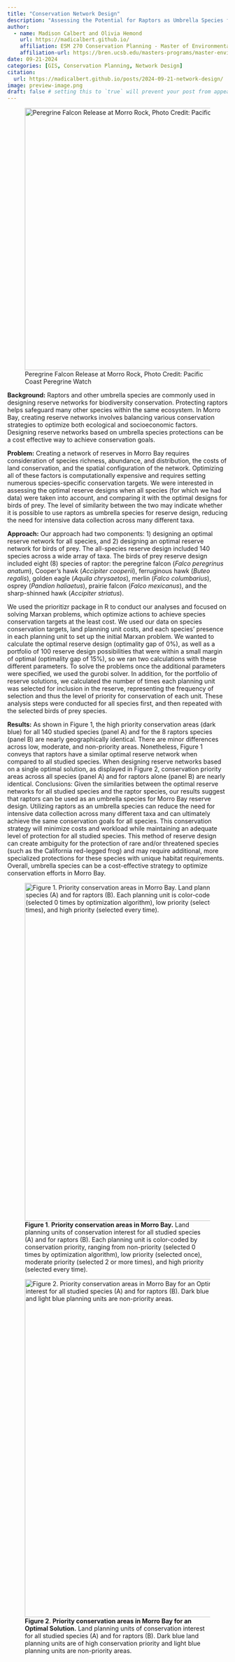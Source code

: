 ```yaml
---
title: "Conservation Network Design"
description: "Assessing the Potential for Raptors as Umbrella Species for Reserve Network Design in Morro Bay"
author:
  - name: Madison Calbert and Olivia Hemond
    url: https://madicalbert.github.io/
    affiliation: ESM 270 Conservation Planning - Master of Environmental Science & Management Program @ The Bren School (UCSB)
    affiliation-url: https://bren.ucsb.edu/masters-programs/master-environmental-science-and-management 
date: 09-21-2024
categories: [GIS, Conservation Planning, Network Design] 
citation: 
  url: https://madicalbert.github.io/posts/2024-09-21-network-design/ 
image: preview-image.png
draft: false # setting this to `true` will prevent your post from appearing on your listing page until you're ready!
---
```


![Peregrine Falcon Release at Morro Rock, Photo Credit: Pacific Coast Peregrine Watch](images/hawk.jpg){fig-align="left" width="600"}

**Background:** Raptors and other umbrella species are commonly used in designing reserve networks for biodiversity conservation. Protecting raptors helps safeguard many other species within the same ecosystem. In Morro Bay, creating reserve networks involves balancing various conservation strategies to optimize both ecological and socioeconomic factors. Designing reserve networks based on umbrella species protections can be a cost effective way to achieve conservation goals.

**Problem:** Creating a network of reserves in Morro Bay requires consideration of species richness, abundance, and distribution, the costs of land conservation, and the spatial configuration of the network. Optimizing all of these factors is computationally expensive and requires setting numerous species-specific conservation targets. We were interested in assessing the optimal reserve designs when all species (for which we had data) were taken into account, and comparing it with the optimal designs for birds of prey. The level of similarity between the two may indicate whether it is possible to use raptors as umbrella species for reserve design, reducing the need for intensive data collection across many different taxa.

**Approach:** Our approach had two components: 1) designing an optimal reserve network for all species, and 2) designing an optimal reserve network for birds of prey. The all-species reserve design included 140 species across a wide array of taxa. The birds of prey reserve design included eight (8) species of raptor: the peregrine falcon (*Falco peregrinus anatum*), Cooper’s hawk (*Accipiter cooperii*), ferruginous hawk (*Buteo regalis*), golden eagle (*Aquila chrysaetos*), merlin (*Falco columbarius*), osprey (*Pandion haliaetus*), prairie falcon (*Falco mexicanus*), and the sharp-shinned hawk (*Accipiter striatus*).

We used the prioritizr package in R to conduct our analyses and focused on solving Marxan problems, which optimize actions to achieve species conservation targets at the least cost. We used our data on species conservation targets, land planning unit costs, and each species’ presence in each planning unit to set up the initial Marxan problem. We wanted to calculate the optimal reserve design (optimality gap of 0%), as well as a portfolio of 100 reserve design possibilities that were within a small margin of optimal (optimality gap of 15%), so we ran two calculations with these different parameters. To solve the problems once the additional parameters were specified, we used the gurobi solver. In addition, for the portfolio of reserve solutions, we calculated the number of times each planning unit was selected for inclusion in the reserve, representing the frequency of selection and thus the level of priority for conservation of each unit. These analysis steps were conducted for all species first, and then repeated with the selected birds of prey species.

**Results:** As shown in Figure 1, the high priority conservation areas (dark blue) for all 140 studied species (panel A) and for the 8 raptors species (panel B) are nearly geographically identical. There are minor differences across low, moderate, and non-priority areas. Nonetheless, Figure 1 conveys that raptors have a similar optimal reserve network when compared to all studied species. When designing reserve networks based on a single optimal solution, as displayed in Figure 2, conservation priority areas across all species (panel A) and for raptors alone (panel B) are nearly identical. Conclusions: Given the similarities between the optimal reserve networks for all studied species and the raptor species, our results suggest that raptors can be used as an umbrella species for Morro Bay reserve design. Utilizing raptors as an umbrella species can reduce the need for intensive data collection across many different taxa and can ultimately achieve the same conservation goals for all species. This conservation strategy will minimize costs and workload while maintaining an adequate level of protection for all studied species. This method of reserve design can create ambiguity for the protection of rare and/or threatened species (such as the California red-legged frog) and may require additional, more specialized protections for these species with unique habitat requirements. Overall, umbrella species can be a cost-effective strategy to optimize conservation efforts in Morro Bay.

![**Figure 1**. **Priority conservation areas in Morro Bay.** Land planning units of conservation interest for all studied species (A) and for raptors (B). Each planning unit is color-coded by conservation priority, ranging from non-priority (selected 0 times by optimization algorithm), low priority (selected once), moderate priority (selected 2 or more times), and high priority (selected every time).](figures/figure1.png){fig-align="left" width="773"}

![**Figure 2**. **Priority conservation areas in Morro Bay for an Optimal Solution.** Land planning units of conservation interest for all studied species (A) and for raptors (B). Dark blue land planning units are of high conservation priority and light blue planning units are non-priority areas.](figures/figure2.jpg){fig-align="left" width="773"}
